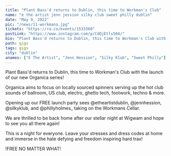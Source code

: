 ---
title: "Plant Bass'd returns to Dublin, this time to Workman's Club"
name: "e the artist jenn jession silky club sweet philly dublin"
date: "May 9, 2022"
pic: "/news/11-workmans.jpg"
tickets: "https://ra.co/events/1533360"
postLink: "https://www.instagram.com/p/CdQjEtls504/"
bio: "Plant Bass'd returns to Dublin, this time to Workman's Club with the launch of our new Organica series!"
path: gigs
tags: gigs
city: "dublin"
anames: ["E The Artist", "Jenn Hession", "Silky Klub", "Sweet Philly"]
---

Plant Bass'd returns to Dublin, this time to Workman's Club with the launch of our new Organica series!

Organica aims to focus on locally sourced spinners serving up the hot club sounds of ballroom, US club, electro, ghetto tech, footwork, techno & more.

Opening up our FREE launch party sees @etheartistdublin, @jennhession, @silkyklub, and @phillyholmes\_ taking on the Workmans Cellar.

We are thrilled to be back home after our stellar night at Wigwam and hope to see you all there again!

This is a night for everyone. Leave your stresses and dress codes at home and immerse in the hate defying and freedom inspiring hard trax!

!FREE NO MATTER WHAT!
